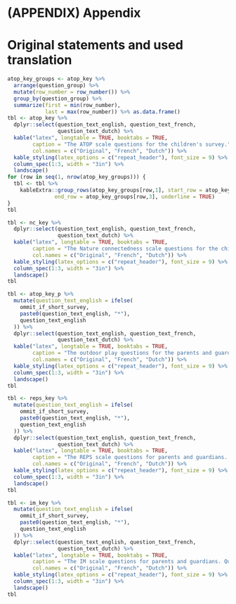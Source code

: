 \clearpage
\appendix
# (APPENDIX) Appendix {-}

# Original statements and used translation {#translate}

```r
atop_key_groups <- atop_key %>%
  arrange(question_group) %>%
  mutate(row_number = row_number()) %>%
  group_by(question_group) %>%
  summarize(first = min(row_number),
            last = max(row_number)) %>% as.data.frame()
tbl <- atop_key %>%
  dplyr::select(question_text_english, question_text_french,
                question_text_dutch) %>%
  kable("latex", longtable = TRUE, booktabs = TRUE,
        caption = "The ATOP scale questions for the children's survey.",
        col.names = c("Original", "French", "Dutch")) %>%
  kable_styling(latex_options = c("repeat_header"), font_size = 9) %>%
  column_spec(1:3, width = "3in") %>%
  landscape()
for (row in seq(1, nrow(atop_key_groups))) {
  tbl <- tbl %>%
    kableExtra::group_rows(atop_key_groups[row,1], start_row = atop_key_groups[row,2],
               end_row = atop_key_groups[row,3], underline = TRUE)
}
tbl
```


```r
tbl <- nc_key %>%
  dplyr::select(question_text_english, question_text_french,
                question_text_dutch) %>%
  kable("latex", longtable = TRUE, booktabs = TRUE,
        caption = "The Nature connectedness scale questions for the children's survey.",
        col.names = c("Original", "French", "Dutch")) %>%
  kable_styling(latex_options = c("repeat_header"), font_size = 9) %>%
  column_spec(1:3, width = "3in") %>%
  landscape()
tbl
```


```r
tbl <- atop_key_p %>%
  mutate(question_text_english = ifelse(
    ommit_if_short_survey,
    paste0(question_text_english, "*"),
    question_text_english
  )) %>%
  dplyr::select(question_text_english, question_text_french,
                question_text_dutch) %>%
  kable("latex", longtable = TRUE, booktabs = TRUE,
        caption = "The outdoor play questions for the parents and guardians. Questions with a * are omitted in the shortened survey.",
        col.names = c("Original", "French", "Dutch")) %>%
  kable_styling(latex_options = c("repeat_header"), font_size = 9) %>%
  column_spec(1:3, width = "3in") %>%
  landscape()
tbl
```

```r
tbl <- reps_key %>%
  mutate(question_text_english = ifelse(
    ommit_if_short_survey,
    paste0(question_text_english, "*"),
    question_text_english
  )) %>%
  dplyr::select(question_text_english, question_text_french,
                question_text_dutch) %>%
  kable("latex", longtable = TRUE, booktabs = TRUE,
        caption = "The REPS scale questions for parents and guardians. Questions with a * are omitted in the shortened survey.",
        col.names = c("Original", "French", "Dutch")) %>%
  kable_styling(latex_options = c("repeat_header"), font_size = 9) %>%
  column_spec(1:3, width = "3in") %>%
  landscape()
tbl
```

```r
tbl <- im_key %>%
  mutate(question_text_english = ifelse(
    ommit_if_short_survey,
    paste0(question_text_english, "*"),
    question_text_english
  )) %>%
  dplyr::select(question_text_english, question_text_french,
                question_text_dutch) %>%
  kable("latex", longtable = TRUE, booktabs = TRUE,
        caption = "The IM scale questions for parents and guardians. Questions with a * are omitted in the shortened survey.",
        col.names = c("Original", "French", "Dutch")) %>%
  kable_styling(latex_options = c("repeat_header"), font_size = 9) %>%
  column_spec(1:3, width = "3in") %>%
  landscape()
tbl
```
